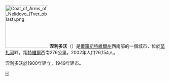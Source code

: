 [[File:Coat_of_Arms_of_Nelidovo_(Tver_oblast).png|135px]]
{{coord|56|13|N|32|47|E|display=title}}
'''涅利多沃'''（{{lang-ru|Нели́дово}}）是[[俄羅斯|俄羅斯]][[特維爾州|特維爾州]]西南部的一個城市，位於[[苗扎河|苗扎河]]畔，距[[特維爾|特維爾]]西南276公里。2002年人口26,154人。

涅利多沃於1900年建立，1949年建市。

{{特維爾州城市}}

[[Category:特維爾州城市|Н]]